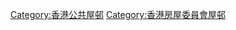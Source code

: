 {{catmore|租者置其屋計劃}}
{{Commonscat|Tenants Purchase Scheme}}

[[Category:香港公共屋邨|Category:香港公共屋邨]]
[[Category:香港房屋委員會屋邨|Category:香港房屋委員會屋邨]]